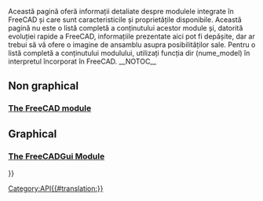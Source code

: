 <languages/>
{{VeryImportantMessage|(October 2019) Do not edit these pages. The information is incomplete and outdated. For the latest API, see the [https://www.freecadweb.org/api autogenerated API documentation], or generate the documentation yourself by following [[Source documentation|Source documentation]].}}

Această pagină oferă informații detaliate despre modulele integrate în FreeCAD și care sunt caracteristicile și proprietățile disponibile.
Această pagină nu este o listă completă a conținutului acestor module și, datorită evoluției rapide a FreeCAD, informațiile prezentate aici pot fi depășite, dar ar trebui să vă ofere o imagine de ansamblu asupra posibilităților sale. Pentru o listă completă a conținutului modulului, utilizați funcția dir (nume_model) în interpretul încorporat în FreeCAD.
__NOTOC__

== Non graphical ==

<div class="mw-translate-fuzzy">
=== [[FreeCAD_API|The FreeCAD module]] ===
</div>

== Graphical ==

<div class="mw-translate-fuzzy">
=== [[FreeCADGui_API|The FreeCADGui Module]] ===
</div>

{{Powerdocnavi{{#translation:}}}}
[[Category:API{{#translation:}}]]
{{clear}}